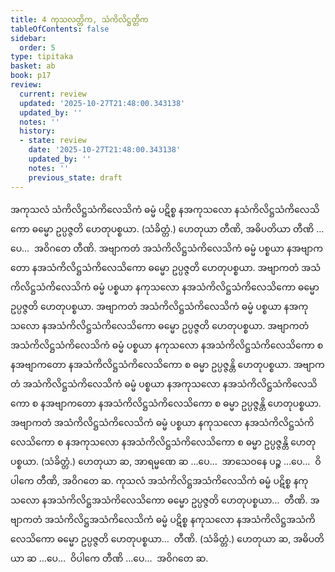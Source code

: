 ```yaml
---
title: 4 ကုသလတ္တိက, သံကိလိဋ္ဌတ္တိက
tableOfContents: false
sidebar:
  order: 5
type: tipitaka
basket: ab
book: p17
review:
  current: review
  updated: '2025-10-27T21:48:00.343138'
  updated_by: ''
  notes: ''
  history:
  - state: review
    date: '2025-10-27T21:48:00.343138'
    updated_by: ''
    notes: ''
    previous_state: draft
---
```



<ReviewStatus review={frontmatter.review} showDetails={true} />

<HypothesisAnnotation frontmatter={frontmatter} />

<DynamicBreadcrumb />

<Division number="15" book="p17" e="ch" v="40" p="293">

<Paragraph number="35" book="p17">
အကုသလံ သံကိလိဋ္ဌသံကိလေသိကံ ဓမ္မံ ပဋိစ္စ နအကုသလော နသံကိလိဋ္ဌသံကိလေသိကော ဓမ္မော ဥပ္ပဇ္ဇတိ ဟေတုပစ္စယာ. (သံခိတ္တံ.) ဟေတုယာ တီဏိ, အဓိပတိယာ တီဏိ …ပေ…  အဝိဂတေ တီဏိ.
</Paragraph>

<Paragraph number="36" book="p17">
အဗျာကတံ အသံကိလိဋ္ဌသံကိလေသိကံ ဓမ္မံ ပစ္စယာ နအဗျာကတော နအသံကိလိဋ္ဌသံကိလေသိကော ဓမ္မော ဥပ္ပဇ္ဇတိ ဟေတုပစ္စယာ. အဗျာကတံ အသံကိလိဋ္ဌသံကိလေသိကံ ဓမ္မံ ပစ္စယာ နကုသလော နအသံကိလိဋ္ဌသံကိလေသိကော ဓမ္မော ဥပ္ပဇ္ဇတိ ဟေတုပစ္စယာ. အဗျာကတံ အသံကိလိဋ္ဌသံကိလေသိကံ ဓမ္မံ ပစ္စယာ နအကုသလော နအသံကိလိဋ္ဌသံကိလေသိကော ဓမ္မော ဥပ္ပဇ္ဇတိ ဟေတုပစ္စယာ. အဗျာကတံ အသံကိလိဋ္ဌသံကိလေသိကံ ဓမ္မံ ပစ္စယာ နကုသလော နအသံကိလိဋ္ဌသံကိလေသိကော စ နအဗျာကတော နအသံကိလိဋ္ဌသံကိလေသိကော စ ဓမ္မာ ဥပ္ပဇ္ဇန္တိ ဟေတုပစ္စယာ. အဗျာကတံ အသံကိလိဋ္ဌသံကိလေသိကံ ဓမ္မံ ပစ္စယာ နအကုသလော နအသံကိလိဋ္ဌသံကိလေသိကော စ နအဗျာကတော နအသံကိလိဋ္ဌသံကိလေသိကော စ ဓမ္မာ ဥပ္ပဇ္ဇန္တိ ဟေတုပစ္စယာ. အဗျာကတံ အသံကိလိဋ္ဌသံကိလေသိကံ ဓမ္မံ ပစ္စယာ နကုသလော နအသံကိလိဋ္ဌသံကိလေသိကော စ နအကုသလော နအသံကိလိဋ္ဌသံကိလေသိကော စ ဓမ္မာ ဥပ္ပဇ္ဇန္တိ ဟေတုပစ္စယာ. (သံခိတ္တံ.) ဟေတုယာ ဆ, အာရမ္မဏေ ဆ …ပေ…  အာသေဝနေ ပဉ္စ …ပေ…  ဝိပါကေ တီဏိ, အဝိဂတေ ဆ.
</Paragraph>

</Division>
<Division number="16" book="p17" e="ch" v="40" p="293">

<Paragraph number="37" book="p17">
ကုသလံ အသံကိလိဋ္ဌအသံကိလေသိကံ ဓမ္မံ ပဋိစ္စ နကုသလော နအသံကိလိဋ္ဌအသံကိလေသိကော ဓမ္မော ဥပ္ပဇ္ဇတိ ဟေတုပစ္စယာ…  တီဏိ.
</Paragraph>

<Paragraph number="38" book="p17">
အဗျာကတံ အသံကိလိဋ္ဌအသံကိလေသိကံ ဓမ္မံ ပဋိစ္စ နကုသလော နအသံကိလိဋ္ဌအသံကိလေသိကော ဓမ္မော ဥပ္ပဇ္ဇတိ ဟေတုပစ္စယာ…  တီဏိ. (သံခိတ္တံ.)
</Paragraph>

<Paragraph number="39" book="p17">
ဟေတုယာ ဆ, အဓိပတိယာ ဆ …ပေ…  ဝိပါကေ တီဏိ …ပေ…  အဝိဂတေ ဆ.
</Paragraph>
</Division>